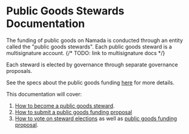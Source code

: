 # Public Goods Stewards Documentation
The funding of public goods on Namada is conducted through an entity called the "public goods stewards". Each public goods steward is a multisignature account.
{/* TODO: link to multisignature docs */}

Each steward is elected by governance through separate governance proposals. 

See the specs about the public goods funding [here](https://specs.namada.net/economics/public-goods-funding.html) for more details.

This documentation will cover:

1. [How to become a public goods steward](./public-goods-stewards/electing.md).
2. [How to submit a public goods funding proposal](./public-goods-stewards/proposing.md)
3. [How to vote on steward elections](./public-goods-stewards/voting.md#voting-for-stewards) as well as [public goods funding proposal](./public-goods-stewards/voting.md#voting-for-pgf-proposals).